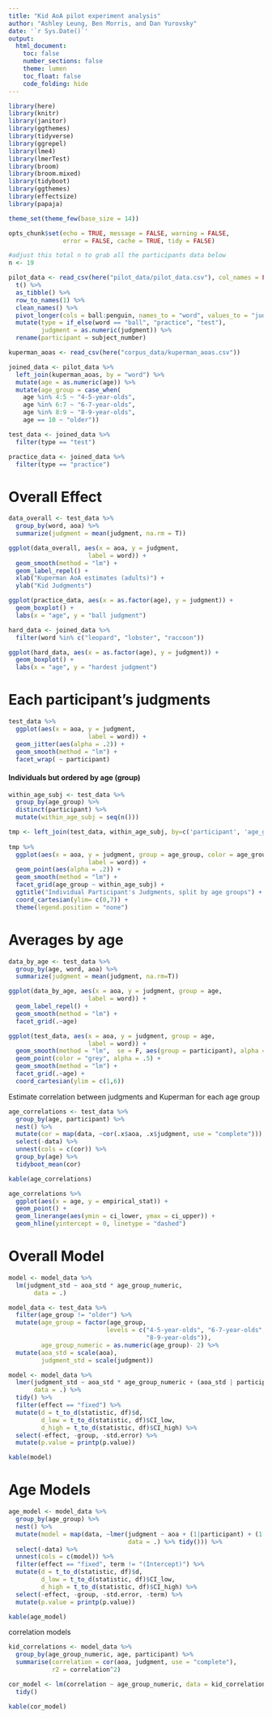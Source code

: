 ```yaml
---
title: "Kid AoA pilot experiment analysis"
author: "Ashley Leung, Ben Morris, and Dan Yurovsky"
date: '`r Sys.Date()`'
output: 
  html_document:
    toc: false
    number_sections: false
    theme: lumen
    toc_float: false
    code_folding: hide
---
```


```r
library(here)
library(knitr)
library(janitor)
library(ggthemes)
library(tidyverse)
library(ggrepel)
library(lme4)
library(lmerTest)
library(broom)
library(broom.mixed)
library(tidyboot)
library(ggthemes)
library(effectsize)
library(papaja)

theme_set(theme_few(base_size = 14))

opts_chunk$set(echo = TRUE, message = FALSE, warning = FALSE, 
               error = FALSE, cache = TRUE, tidy = FALSE)
```

```r
#adjust this total n to grab all the participants data below
n <- 19

pilot_data <- read_csv(here("pilot_data/pilot_data.csv"), col_names = FALSE) %>%
  t() %>%
  as_tibble() %>%
  row_to_names(1) %>%
  clean_names() %>%
  pivot_longer(cols = ball:penguin, names_to = "word", values_to = "judgment") %>%
  mutate(type = if_else(word == "ball", "practice", "test"),
         judgment = as.numeric(judgment)) %>%
  rename(participant = subject_number)

kuperman_aoas <- read_csv(here("corpus_data/kuperman_aoas.csv"))
```


```r
joined_data <- pilot_data %>%
  left_join(kuperman_aoas, by = "word") %>%
  mutate(age = as.numeric(age)) %>%
  mutate(age_group = case_when(
    age %in% 4:5 ~ "4-5-year-olds",
    age %in% 6:7 ~ "6-7-year-olds",
    age %in% 8:9 ~ "8-9-year-olds",
    age == 10 ~ "older"))

test_data <- joined_data %>%
  filter(type == "test") 

practice_data <- joined_data %>%
  filter(type == "practice")
```

# Overall Effect

```r
data_overall <- test_data %>% 
  group_by(word, aoa) %>%
  summarize(judgment = mean(judgment, na.rm = T))

ggplot(data_overall, aes(x = aoa, y = judgment,
                      label = word)) + 
  geom_smooth(method = "lm") +
  geom_label_repel() + 
  xlab("Kuperman AoA estimates (adults)") +
  ylab("Kid Judgments")
```

```r
ggplot(practice_data, aes(x = as.factor(age), y = judgment)) + 
  geom_boxplot() +
  labs(x = "age", y = "ball judgment")

hard_data <- joined_data %>%
  filter(word %in% c("leopard", "lobster", "raccoon"))

ggplot(hard_data, aes(x = as.factor(age), y = judgment)) + 
  geom_boxplot() +
  labs(x = "age", y = "hardest judgment")
```

# Each participant's judgments

```r
test_data %>%
  ggplot(aes(x = aoa, y = judgment,
                      label = word)) + 
  geom_jitter(aes(alpha = .2)) +
  geom_smooth(method = "lm") + 
  facet_wrap( ~ participant)
```


#### Individuals but ordered by age (group)

```r
within_age_subj <- test_data %>%
  group_by(age_group) %>%
  distinct(participant) %>%
  mutate(within_age_subj = seq(n()))

tmp <- left_join(test_data, within_age_subj, by=c('participant', 'age_group'))
  
tmp %>%
  ggplot(aes(x = aoa, y = judgment, group = age_group, color = age_group,
                      label = word)) + 
  geom_point(aes(alpha = .2)) +
  geom_smooth(method = "lm") + 
  facet_grid(age_group ~ within_age_subj) +
  ggtitle("Individual Participant's Judgments, split by age groups") +
  coord_cartesian(ylim= c(0,7)) + 
  theme(legend.position = "none")
```

# Averages by age

```r
data_by_age <- test_data %>% 
  group_by(age, word, aoa) %>%
  summarize(judgment = mean(judgment, na.rm=T))

ggplot(data_by_age, aes(x = aoa, y = judgment, group = age,
                      label = word)) + 
  geom_label_repel() +
  geom_smooth(method = "lm") + 
  facet_grid(.~age)

ggplot(test_data, aes(x = aoa, y = judgment, group = age,
                      label = word)) + 
  geom_smooth(method = "lm",  se = F, aes(group = participant), alpha = .5, color = "grey") + 
  geom_point(color = "grey", alpha = .5) +
  geom_smooth(method = "lm") +
  facet_grid(.~age) +
  coord_cartesian(ylim = c(1,6))
```

Estimate correlation between judgments and Kuperman for each age group
```r
age_correlations <- test_data %>%
  group_by(age, participant) %>%
  nest() %>%
  mutate(cor = map(data, ~cor(.x$aoa, .x$judgment, use = "complete"))) %>%
  select(-data) %>%
  unnest(cols = c(cor)) %>%
  group_by(age) %>%
  tidyboot_mean(cor)

kable(age_correlations)

age_correlations %>%
  ggplot(aes(x = age, y = empirical_stat)) +
  geom_point() +
  geom_linerange(aes(ymin = ci_lower, ymax = ci_upper)) +
  geom_hline(yintercept = 0, linetype = "dashed")
```

  
# Overall Model

```r

model <- model_data %>%
  lm(judgment_std ~ aoa_std * age_group_numeric,
       data = .) 
```

```r
model_data <- test_data %>%
  filter(age_group != "older") %>%
  mutate(age_group = factor(age_group, 
                           levels = c("4-5-year-olds", "6-7-year-olds", 
                                      "8-9-year-olds")),
         age_group_numeric = as.numeric(age_group)- 2) %>%
  mutate(aoa_std = scale(aoa),
         judgment_std = scale(judgment))

model <- model_data %>%
  lmer(judgment_std ~ aoa_std * age_group_numeric + (aoa_std | participant) + (1 | word),
       data = .) %>%
  tidy() %>%
  filter(effect == "fixed") %>%
  mutate(d = t_to_d(statistic, df)$d,
         d_low = t_to_d(statistic, df)$CI_low,
         d_high = t_to_d(statistic, df)$CI_high) %>%
  select(-effect, -group, -std.error) %>%
  mutate(p.value = printp(p.value))

kable(model)

```


# Age Models
```r
age_model <- model_data %>%
  group_by(age_group) %>%
  nest() %>%
  mutate(model = map(data, ~lmer(judgment ~ aoa + (1|participant) + (1|word),
                                 data = .) %>% tidy())) %>%
  select(-data) %>%
  unnest(cols = c(model)) %>%
  filter(effect == "fixed", term != "(Intercept)") %>%
  mutate(d = t_to_d(statistic, df)$d,
         d_low = t_to_d(statistic, df)$CI_low,
         d_high = t_to_d(statistic, df)$CI_high) %>%
  select(-effect, -group, -std.error, -term) %>%
  mutate(p.value = printp(p.value))

kable(age_model)

```

correlation models
```r
kid_correlations <- model_data %>%
  group_by(age_group_numeric, age, participant) %>%
  summarise(correlation = cor(aoa, judgment, use = "complete"),
            r2 = correlation^2)

cor_model <- lm(correlation ~ age_group_numeric, data = kid_correlations) %>%
  tidy()

kable(cor_model)

```

